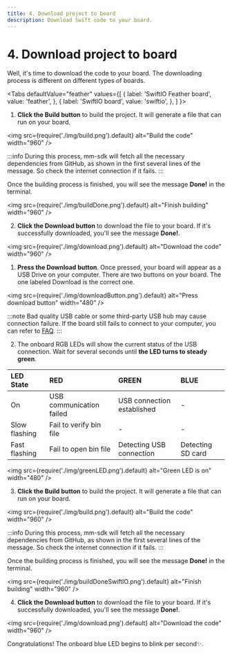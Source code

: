 ```yaml
---
title: 4. Download project to board
description: Download Swift code to your board.
---
```


# 4. Download project to board

Well, it's time to download the code to your board. The downloading process is different on different types of boards.



<Tabs
  defaultValue="feather"
  values={[
    { label: 'SwiftIO Feather board', value: 'feather', },
    { label: 'SwiftIO board', value: 'swiftio', },
  ]
}>

<TabItem value="feather">

1. **Click the Build button** to build the project. It will generate a file that can run on your board. 

<img
  src={require('./img/build.png').default}
  alt="Build the code" width="960"
/>

:::info
During this process, mm-sdk will fetch all the necessary dependencies from GitHub, as shown in the first several lines of the message. So check the internet connection if it fails.
:::

Once the building process is finished, you will see the message **Done!** in the terminal.

<img
  src={require('./img/buildDone.png').default}
  alt="Finish building" width="960"
/>

2. **Click the Download button** to download the file to your board. If it's successfully downloaded, you'll see the message **Done!**.

<img
  src={require('./img/download.png').default}
  alt="Download the code" width="960"
/>

</TabItem>

<TabItem value="swiftio">

1. **Press the Download button**. Once pressed, your board will appear as a USB Drive on your computer. There are two buttons on your board. The one labeled Download is the correct one.

<img
  src={require('./img/downloadButton.png').default}
  alt="Press download button" width="480"
/>

:::note
Bad quality USB cable or some third-party USB hub may cause connection failure. If the board still fails to connect to your computer, you can refer to [FAQ](../faq.mdx#usb-driver-cant-be-mounted).
:::


2. The onboard RGB LEDs will show the current status of the USB connection. Wait for several seconds until **the LED turns to steady green**.

  | LED State     | RED                      | GREEN                      | BLUE              |
  | :------------ | :----------------------- | :------------------------- | :---------------- |
  | On            | USB communication failed | USB connection established | -                 |
  | Slow flashing | Fail to verify bin file  | -                          | -                 |
  | Fast flashing | Fail to open bin file    | Detecting USB connection   | Detecting SD card |

<img
  src={require('./img/greenLED.png').default}
  alt="Green LED is on" width="480"
/>



3. **Click the Build button** to build the project. It will generate a file that can run on your board. 

<img
  src={require('./img/build.png').default}
  alt="Build the code" width="960"
/>

:::info
During this process, mm-sdk will fetch all the necessary dependencies from GitHub, as shown in the first several lines of the message. So check the internet connection if it fails.
:::

Once the building process is finished, you will see the message **Done!** in the terminal.

<img
  src={require('./img/buildDoneSwiftIO.png').default}
  alt="Finish building" width="960"
/>

4. **Click the Download button** to download the file to your board. If it's successfully downloaded, you'll see the message **Done!**.

<img
  src={require('./img/download.png').default}
  alt="Download the code" width="960"
/>

</TabItem>
</Tabs>



Congratulations! The onboard blue LED begins to blink per second✨.